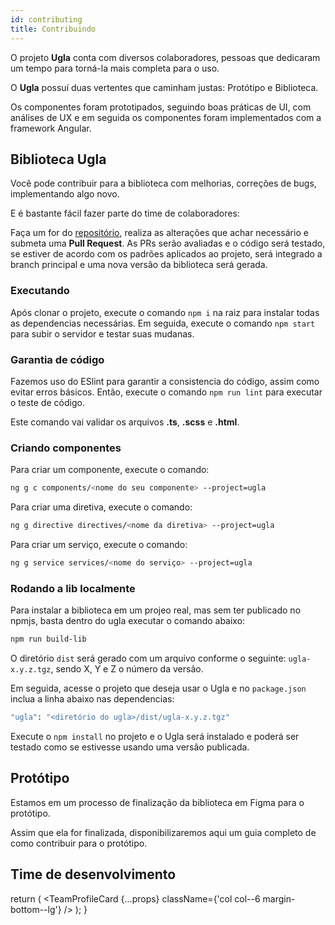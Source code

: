 ```yaml
---
id: contributing
title: Contribuindo
---
```


O projeto **Ugla** conta com diversos colaboradores, pessoas que dedicaram um tempo para torná-la mais completa para o uso.

O **Ugla** possuí duas vertentes que caminham justas: Protótipo e Biblioteca.

Os componentes foram prototipados, seguindo boas práticas de UI, com análises de UX e em seguida os componentes foram implementados com a framework Angular.

## Biblioteca Ugla
Você pode contribuir para a biblioteca com melhorias, correções de bugs, implementando algo novo.

E é bastante fácil fazer parte do time de colaboradores:

Faça um for do [repositório](https://github.com/ciandt/ugla), realiza as alterações que achar necessário e submeta uma **Pull Request**. As PRs serão avaliadas e o código será testado, se estiver de acordo com os padrões aplicados ao projeto, será integrado a branch principal e uma nova versão da biblioteca será gerada.

### Executando
Após clonar o projeto, execute o comando `npm i` na raiz para instalar todas as dependencias necessárias.
Em seguida, execute o comando `npm start` para subir o servidor e testar suas mudanas.

### Garantia de código
Fazemos uso do ESlint para garantir a consistencia do código, assim como evitar erros básicos. Então, execute o comando `npm run lint` para executar o teste de código.

Este comando vai validar os arquivos **.ts**, **.scss** e **.html**.

### Criando componentes
Para criar um componente, execute o comando:

```bash
ng g c components/<nome do seu componente> --project=ugla
```

Para criar uma diretiva, execute o comando:
```bash
ng g directive directives/<nome da diretiva> --project=ugla
```

Para criar um serviço, execute o comando:
```bash
ng g service services/<nome do serviço> --project=ugla
```

### Rodando a lib localmente
Para instalar a biblioteca em um projeo real, mas sem ter publicado no npmjs, basta dentro do ugla executar o comando abaixo:

```bash
npm run build-lib
```

O diretório `dist` será gerado com um arquivo conforme o seguinte: `ugla-x.y.z.tgz`, sendo X, Y e Z o número da versão.

Em seguida, acesse o projeto que deseja usar o Ugla e no `package.json` inclua a linha abaixo nas dependencias:

```bash
"ugla": "<diretório do ugla>/dist/ugla-x.y.z.tgz"
```

Execute o `npm install` no projeto e o Ugla será instalado e poderá ser testado como se estivesse usando uma versão publicada.

## Protótipo

Estamos em um processo de finalização da biblioteca em Figma para o protótipo.

Assim que ela for finalizada, disponibilizaremos aqui um guia completo de como contribuir para o protótipo.

## Time de desenvolvimento

  return (
    <TeamProfileCard {...props} className={'col col--6 margin-bottom--lg'} />
  );
}

<div className="row">
<TeamProfileCardCol
	name="Amanda Dianni"
	githubUrl="https://github.com/amandadianni">
</TeamProfileCardCol>

<TeamProfileCardCol
	name="Gabriela Andrade"
	githubUrl="https://github.com/gabiandrade">
</TeamProfileCardCol>

<TeamProfileCardCol
	name="Getulio Trevisan"
	githubUrl="https://github.com/trevisge">
</TeamProfileCardCol>

<TeamProfileCardCol
	name="Joab Nunes"
	githubUrl="https://github.com/nunesjoab">
</TeamProfileCardCol>

<TeamProfileCardCol
	name="José Reinaldo"
	githubUrl="https://github.com/jreinaldooo">
</TeamProfileCardCol>

<TeamProfileCardCol
	name="Luiz Souza"
	githubUrl="https://github.com/luizssj">
</TeamProfileCardCol>

<TeamProfileCardCol
	name="Regivaldo Silva"
	githubUrl="https://github.com/regivaldo"
	twitterUrl="https://twitter.com/regivaldorfs">
</TeamProfileCardCol>
</div>